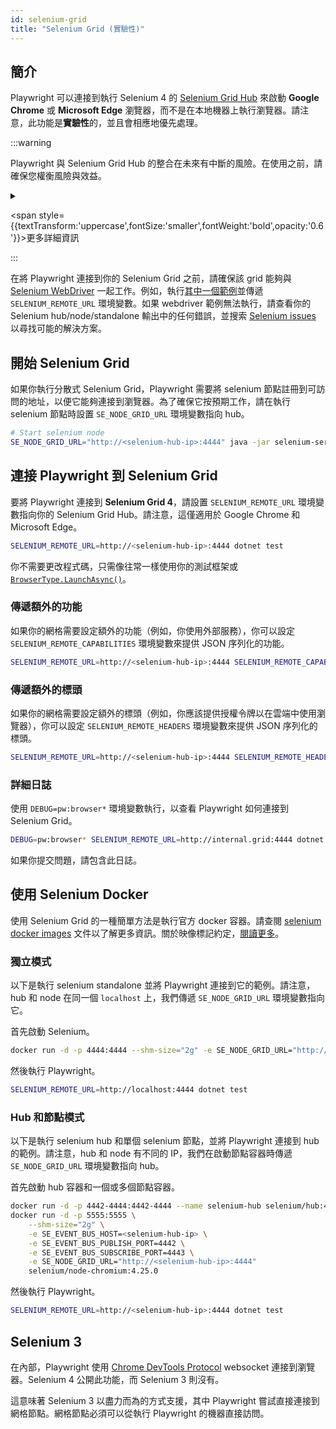 ```yaml
---
id: selenium-grid
title: "Selenium Grid (實驗性)"
---
```


## 簡介

Playwright 可以連接到執行 Selenium 4 的 [Selenium Grid Hub](https://www.selenium.dev/documentation/grid/) 來啟動 **Google Chrome** 或 **Microsoft Edge** 瀏覽器，而不是在本地機器上執行瀏覽器。請注意，此功能是**實驗性**的，並且會相應地優先處理。

:::warning

Playwright 與 Selenium Grid Hub 的整合在未來有中斷的風險。在使用之前，請確保您權衡風險與效益。

<details>

<summary>

<span style={{textTransform:'uppercase',fontSize:'smaller',fontWeight:'bold',opacity:'0.6'}}>更多詳細資訊</span>

</summary>

在內部，Playwright 使用 [Chrome DevTools Protocol](https://chromedevtools.github.io/devtools-protocol/) websocket 連接到瀏覽器。Selenium 4 目前公開此功能。然而，[未來可能不會是這種情況](https://github.com/SeleniumHQ/selenium/issues/11590#issuecomment-1436113950)。如果 Selenium 停止支援此功能，Playwright 將無法與其一起工作。

</details>
:::

在將 Playwright 連接到你的 Selenium Grid 之前，請確保該 grid 能夠與 [Selenium WebDriver](https://www.selenium.dev/documentation/webdriver/) 一起工作。例如，執行[其中一個範例](https://github.com/SeleniumHQ/selenium/tree/trunk/javascript/selenium-webdriver/example)並傳遞 `SELENIUM_REMOTE_URL` 環境變數。如果 webdriver 範例無法執行，請查看你的 Selenium hub/node/standalone 輸出中的任何錯誤，並搜索 [Selenium issues](https://github.com/SeleniumHQ/selenium/issues) 以尋找可能的解決方案。

## 開始 Selenium Grid

如果你執行分散式 Selenium Grid，Playwright 需要將 selenium 節點註冊到可訪問的地址，以便它能夠連接到瀏覽器。為了確保它按預期工作，請在執行 selenium 節點時設置 `SE_NODE_GRID_URL` 環境變數指向 hub。

```bash
# Start selenium node
SE_NODE_GRID_URL="http://<selenium-hub-ip>:4444" java -jar selenium-server-<version>.jar node
```

## 連接 Playwright 到 Selenium Grid

要將 Playwright 連接到 **Selenium Grid 4**，請設置 `SELENIUM_REMOTE_URL` 環境變數指向你的 Selenium Grid Hub。請注意，這僅適用於 Google Chrome 和 Microsoft Edge。

```bash
SELENIUM_REMOTE_URL=http://<selenium-hub-ip>:4444 dotnet test
```

你不需要更改程式碼，只需像往常一樣使用你的測試框架或 [`BrowserType.LaunchAsync()`](/api/class-browsertype.mdx#browser-type-launch)。

### 傳遞額外的功能

如果你的網格需要設定額外的功能（例如，你使用外部服務），你可以設定 `SELENIUM_REMOTE_CAPABILITIES` 環境變數來提供 JSON 序列化的功能。

```bash
SELENIUM_REMOTE_URL=http://<selenium-hub-ip>:4444 SELENIUM_REMOTE_CAPABILITIES="{'mygrid:options':{os:'windows',username:'John',password:'secure'}}" dotnet test
```

### 傳遞額外的標頭

如果你的網格需要設定額外的標頭（例如，你應該提供授權令牌以在雲端中使用瀏覽器），你可以設定 `SELENIUM_REMOTE_HEADERS` 環境變數來提供 JSON 序列化的標頭。

```bash
SELENIUM_REMOTE_URL=http://<selenium-hub-ip>:4444 SELENIUM_REMOTE_HEADERS="{'Authorization':'Basic b64enc'}" dotnet test
```

### 詳細日誌

使用 `DEBUG=pw:browser*` 環境變數執行，以查看 Playwright 如何連接到 Selenium Grid。

```bash
DEBUG=pw:browser* SELENIUM_REMOTE_URL=http://internal.grid:4444 dotnet test
```

如果你提交問題，請包含此日誌。

## 使用 Selenium Docker

使用 Selenium Grid 的一種簡單方法是執行官方 docker 容器。請查閱 [selenium docker images](https://github.com/SeleniumHQ/docker-selenium) 文件以了解更多資訊。關於映像標記約定，[閱讀更多](https://github.com/SeleniumHQ/docker-selenium/wiki/Tagging-Convention#selenium-grid-4x-and-above)。

### 獨立模式

以下是執行 selenium standalone 並將 Playwright 連接到它的範例。請注意，hub 和 node 在同一個 `localhost` 上，我們傳遞 `SE_NODE_GRID_URL` 環境變數指向它。

首先啟動 Selenium。

```bash
docker run -d -p 4444:4444 --shm-size="2g" -e SE_NODE_GRID_URL="http://localhost:4444" selenium/standalone-chromium:latest
```

然後執行 Playwright。

```bash
SELENIUM_REMOTE_URL=http://localhost:4444 dotnet test
```

### Hub 和節點模式

以下是執行 selenium hub 和單個 selenium 節點，並將 Playwright 連接到 hub 的範例。請注意，hub 和 node 有不同的 IP，我們在啟動節點容器時傳遞 `SE_NODE_GRID_URL` 環境變數指向 hub。

首先啟動 hub 容器和一個或多個節點容器。

```bash
docker run -d -p 4442-4444:4442-4444 --name selenium-hub selenium/hub:4.25.0
docker run -d -p 5555:5555 \
    --shm-size="2g" \
    -e SE_EVENT_BUS_HOST=<selenium-hub-ip> \
    -e SE_EVENT_BUS_PUBLISH_PORT=4442 \
    -e SE_EVENT_BUS_SUBSCRIBE_PORT=4443 \
    -e SE_NODE_GRID_URL="http://<selenium-hub-ip>:4444"
    selenium/node-chromium:4.25.0
```

然後執行 Playwright。

```bash
SELENIUM_REMOTE_URL=http://<selenium-hub-ip>:4444 dotnet test
```

## Selenium 3

在內部，Playwright 使用 [Chrome DevTools Protocol](https://chromedevtools.github.io/devtools-protocol/) websocket 連接到瀏覽器。Selenium 4 公開此功能，而 Selenium 3 則沒有。

這意味著 Selenium 3 以盡力而為的方式支援，其中 Playwright 嘗試直接連接到網格節點。網格節點必須可以從執行 Playwright 的機器直接訪問。


[Accessibility]: /api/class-accessibility.mdx "Accessibility"
[APIRequest]: /api/class-apirequest.mdx "APIRequest"
[APIRequestContext]: /api/class-apirequestcontext.mdx "APIRequestContext"
[APIResponse]: /api/class-apiresponse.mdx "APIResponse"
[APIResponseAssertions]: /api/class-apiresponseassertions.mdx "APIResponseAssertions"
[Browser]: /api/class-browser.mdx "Browser"
[BrowserContext]: /api/class-browsercontext.mdx "BrowserContext"
[BrowserType]: /api/class-browsertype.mdx "BrowserType"
[CDPSession]: /api/class-cdpsession.mdx "CDPSession"
[CDPSessionEvent]: /api/class-cdpsessionevent.mdx "CDPSessionEvent"
[Clock]: /api/class-clock.mdx "Clock"
[ConsoleMessage]: /api/class-consolemessage.mdx "ConsoleMessage"
[Dialog]: /api/class-dialog.mdx "Dialog"
[Download]: /api/class-download.mdx "Download"
[ElementHandle]: /api/class-elementhandle.mdx "ElementHandle"
[FileChooser]: /api/class-filechooser.mdx "FileChooser"
[FormData]: /api/class-formdata.mdx "FormData"
[Frame]: /api/class-frame.mdx "Frame"
[FrameLocator]: /api/class-framelocator.mdx "FrameLocator"
[JSHandle]: /api/class-jshandle.mdx "JSHandle"
[Keyboard]: /api/class-keyboard.mdx "Keyboard"
[Locator]: /api/class-locator.mdx "Locator"
[LocatorAssertions]: /api/class-locatorassertions.mdx "LocatorAssertions"
[Mouse]: /api/class-mouse.mdx "Mouse"
[Page]: /api/class-page.mdx "Page"
[PageAssertions]: /api/class-pageassertions.mdx "PageAssertions"
[Playwright]: /api/class-playwright.mdx "Playwright"
[PlaywrightAssertions]: /api/class-playwrightassertions.mdx "PlaywrightAssertions"
[Request]: /api/class-request.mdx "Request"
[Response]: /api/class-response.mdx "Response"
[Route]: /api/class-route.mdx "Route"
[Selectors]: /api/class-selectors.mdx "Selectors"
[TimeoutError]: /api/class-timeouterror.mdx "TimeoutError"
[Touchscreen]: /api/class-touchscreen.mdx "Touchscreen"
[Tracing]: /api/class-tracing.mdx "Tracing"
[Video]: /api/class-video.mdx "Video"
[WebError]: /api/class-weberror.mdx "WebError"
[WebSocket]: /api/class-websocket.mdx "WebSocket"
[WebSocketFrame]: /api/class-websocketframe.mdx "WebSocketFrame"
[WebSocketRoute]: /api/class-websocketroute.mdx "WebSocketRoute"
[Worker]: /api/class-worker.mdx "Worker"
[Element]: https://developer.mozilla.org/en-US/docs/Web/API/element "Element"
[EvaluationArgument]: /evaluating.mdx#evaluation-argument "EvaluationArgument"
[Promise]: https://developer.mozilla.org/en-US/docs/Web/JavaScript/Reference/Global_Objects/Promise "Promise"
[iterator]: https://developer.mozilla.org/en-US/docs/Web/JavaScript/Reference/Iteration_protocols "Iterator"
[origin]: https://developer.mozilla.org/en-US/docs/Glossary/Origin "Origin"
[selector]: https://developer.mozilla.org/en-US/docs/Web/CSS/CSS_Selectors "selector"
[Serializable]: https://developer.mozilla.org/en-US/docs/Web/JavaScript/Reference/Global_Objects/JSON/stringify#Description "Serializable"
[UIEvent.detail]: https://developer.mozilla.org/en-US/docs/Web/API/UIEvent/detail "UIEvent.detail"
[UnixTime]: https://en.wikipedia.org/wiki/Unix_time "Unix Time"
[xpath]: https://developer.mozilla.org/en-US/docs/Web/XPath "xpath"

[bool]: https://docs.microsoft.com/en-us/dotnet/api/system.boolean "bool"
[Date]: https://learn.microsoft.com/en-us/dotnet/api/system.datetime "DateTime"
[double]: https://docs.microsoft.com/en-us/dotnet/api/system.double "double"
[byte]: https://docs.microsoft.com/en-us/dotnet/api/system.byte "byte"
[int]: https://docs.microsoft.com/en-us/dotnet/api/system.int32 "int"
[long]: https://docs.microsoft.com/en-us/dotnet/api/system.int64 "long"
[void]: https://docs.microsoft.com/en-us/dotnet/csharp/language-reference/builtin-types/void "void"
[string]: https://docs.microsoft.com/en-us/dotnet/api/system.string "string"
[URL]: https://nodejs.org/api/url.html "URL"
[Regex]: https://docs.microsoft.com/en-us/dotnet/api/system.text.regularexpressions.regex "Regex"

[Action]: https://docs.microsoft.com/en-us/dotnet/api/system.action-1 "Action"
[Func]: https://docs.microsoft.com/en-us/dotnet/api/system.func-2 "Func"
[IEnumerable]: https://docs.microsoft.com/en-us/dotnet/api/system.collections.ienumerable "IEnumerable"
[IReadOnlyList]: https://learn.microsoft.com/en-us/dotnet/api/system.collections.generic.ireadonlylist-1?view=net-9.0 "IReadOnlyList"
[IDictionary]: https://docs.microsoft.com/en-us/dotnet/api/system.collections.idictionary "IDictionary"
[Task]: https://docs.microsoft.com/en-us/dotnet/api/system.threading.tasks.task?view=net-5.0 "Task"
[IReadOnlyDictionary]: https://docs.microsoft.com/en-us/dotnet/api/system.collections.generic.ireadonlydictionary-2 "IReadOnlyDictionary"
[JsonElement]: https://docs.microsoft.com/en-us/dotnet/api/system.text.json.jsonelement "JsonElement"

[all available image tags]: https://mcr.microsoft.com/en-us/product/playwright/dotnet/about "all available image tags"
[Microsoft Artifact Registry]: https://mcr.microsoft.com/en-us/product/playwright/dotnet/about "Microsoft Artifact Registry"
[Dockerfile.noble]: https://github.com/microsoft/playwright-dotnet/blob/main/utils/docker/Dockerfile.noble "Dockerfile.noble"
